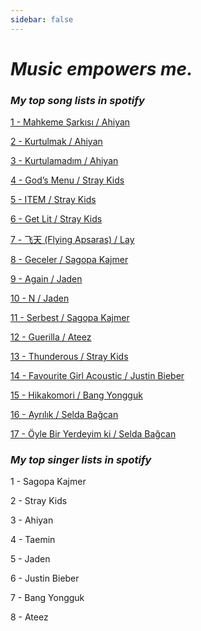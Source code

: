 ```yaml
---
sidebar: false
---
```


# ***Music empowers me.***

### *My top song lists in spotify*

[1 - Mahkeme Şarkısı / Ahiyan](https://open.spotify.com/intl-tr/track/0vkCMfjUHi6NDcWQFrHebQ?si=f1076a62c9004966)

[2 - Kurtulmak / Ahiyan](https://open.spotify.com/intl-tr/track/2ZDG4UrtBUNSla327Ld0VJ?si=c3d492145e184559)

[3 - Kurtulamadım / Ahiyan](https://open.spotify.com/intl-tr/track/3GyDOD74sUjRACdCMm7OqS?si=77d658d3e2d443e3)

[4 - God's Menu / Stray Kids](https://open.spotify.com/intl-tr/track/0oWusldermKl7MdzF2XQTj?si=3c3c1e7c3da1424e)

[5 - ITEM / Stray Kids](https://open.spotify.com/intl-tr/track/4dMD5fCmVMgbbGPGzanmpK?si=e838265b518e48b0)

[6 - Get Lit / Stray Kids](https://open.spotify.com/intl-tr/track/4dMD5fCmVMgbbGPGzanmpK?si=f936771ebfb944a1)

[7 - 飞天 (Flying Apsaras) / Lay](https://open.spotify.com/intl-tr/track/7diieBFMTrvsCPLYuzCrnY?si=5b075938c99643c5)

[8 - Geceler / Sagopa Kajmer](https://open.spotify.com/intl-tr/track/4H2KhOR9QOHHv4ttjV5Lhz?si=748e1229db214303)

[9 - Again / Jaden](https://open.spotify.com/intl-tr/track/6v1WjGvHYuwbtEmdWzN3XZ?si=d8fcac944a534ffe)

[10 - N / Jaden](https://open.spotify.com/intl-tr/track/3YFdwzFuwDC6D0SttvR7WY?si=36aea17276b14629)

[11 - Serbest / Sagopa Kajmer](https://open.spotify.com/intl-tr/track/6D9FUK42xqfDYZrNi3HrTE?si=53a9d0fe4d434421)

[12 - Guerilla / Ateez](https://open.spotify.com/intl-tr/track/0tYZo2UhV1lrUez5CA0Iyw?si=ea0f378ec0eb4652)

[13 - Thunderous / Stray Kids](https://open.spotify.com/intl-tr/track/3XHJUG5I2zYqOEmEZUX68n?si=c1b85b790d5e4b6a)

[14 - Favourite Girl Acoustic / Justin Bieber](https://open.spotify.com/intl-tr/track/6XyBCAaIFOaArhD1KWAGru?si=717748e2c803422a)

[15 - Hikakomori / Bang Yongguk](https://open.spotify.com/intl-tr/track/0ElXYsrJvTnUDyDpwVeEP3?si=44797a3f06434205)

[16 - Ayrılık / Selda Bağcan](https://open.spotify.com/intl-tr/track/3Z3jTQWJQfZ76lkbdcthBn?si=f1eae2cc34404954)

[17 - Öyle Bir Yerdeyim ki / Selda Bağcan](https://open.spotify.com/intl-tr/track/2lN6njvQIWp5ZSFzmAME5k?si=98e596f777fe4579)

### *My top singer lists in spotify*

1 - Sagopa Kajmer

2 - Stray Kids

3 - Ahiyan

4 - Taemin

5 - Jaden

6 - Justin Bieber

7 - Bang Yongguk

8 - Ateez
